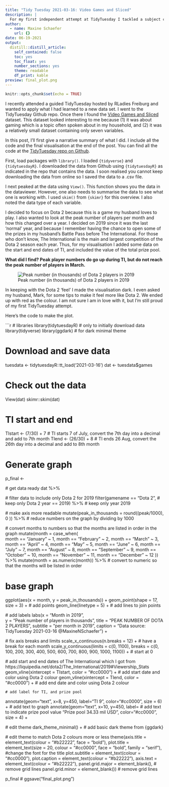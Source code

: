 ```yaml
---
title: "Tidy Tuesday 2021-03-16: Video Games and Sliced"
description: |
  For my first independent attempt at TidyTuesday I tackled a subject close to my husband's heart: Dota 2.
author:
  - name: Maxine Schaefer
    url: {}
date: 06-19-2021
output:
  distill::distill_article:
    self_contained: false
    toc: yes
    toc_float: yes
    number_sections: yes
    theme: readable
    df_print: kable
preview: final_plot.png
---
```



```r
knitr::opts_chunk$set(echo = TRUE)
```

I recently attended a guided TidyTuesday hosted by RLadies Freiburg and wanted to apply what I had learned to a new data set. I went to the TidyTuesday Github repo. Once there I found the [Video Games and Sliced]((https://github.com/rfordatascience/tidytuesday/tree/master/data/2021/2021-03-16)) dataset. This dataset looked interesting to me because (1) it was about gaming which is a topic often spoken about in my household, and (2) it was a relatively small dataset containing only seven variables. 

In this post, I'll first give a narrative summary of what I did. I include all the code and the final visualisation at the end of the post. You can find all the code at the [TidyTuesday repo on Github](https://github.com/MaxineNSchaefer/tidytuesday).

First, load packages with `library()`. I loaded `{tidyverse}` and `{tidytuesdayR}`. I downloaded the data from Github using `{tidytuesdayR}` as indicated in the repo that contains the data. I soon realised you cannot keep downloading the data from online so I saved the data to a .csv file.

I next peaked at the data using `View()`. This function shows you the data in the dataviewer. However, one also needs to summarise the data to see what one is working with. I used `skim()` from `{skimr}` for this overview. I also noted the data type of each variable.

I decided to focus on Dota 2 because this is a game my husband loves to play. I also wanted to look at the peak number of players per month and how this changed over a year. I decided on 2019 since it was the last 'normal' year, and because I remember having the chance to open some of the prizes in my husband's Battle Pass before The International. For those who don't know, The International is the main and largest competition of the Dota 2 season each year. Thus, for my visualisation I added some data on the start and end dates of TI, and included the value of the total prize pool. 

**What did I find? Peak player numbers do go up during TI, but do not reach the peak number of players in March.**

![Peak number (in thousands) of Dota 2 players in 2019](final_plot.png)

In keeping with the Dota 2 'feel' I made the visualisation dark. I even asked my husband, Mark, for some tips to make it feel more like Dota 2. We ended up with red as the colour. I am not sure I am in love with it, but I'm still proud of my first TidyTuesday attempt. 

Here's the code to make the plot.

```r
# libraries
library(tidytuesdayR) # only to initially download data
library(tidyverse)
library(ggdark) # for dark minimal theme

# Download and save data
tuesdata <- tidytuesdayR::tt_load('2021-03-16')
dat <- tuesdata$games

# Check out the data
View(dat)
skimr::skim(dat)

# TI start and end
TIstart <- (7/30) + 7 # TI starts 7 of July, convert the 7th day into a decimal and add to 7th month
TIend <- (26/30) + 8 # TI ends 26 Aug, convert the 26th day into a decimal and add to 8th month

# Generate graph

p_final <- 
  
  # get data ready
 dat %>% 
  
  # filter data to include only Dota 2 for 2019
  filter(gamename == "Dota 2", # keep only Dota 2
         year == 2019) %>%     # keep only year 2019
  
  # make axis more readable
  mutate(peak_in_thousands = round((peak/1000), 0 )) %>% # reduce numbers on the graph by dividing by 1000
  
  # convert months to numbers so that the months are listed in order in the graph
  mutate(month = case_when(   
    month == "January" ~ 1,
    month == "February" ~ 2,
    month == "March" ~ 3,
    month == "April" ~ 4,
    month == "May" ~ 5,
    month == "June" ~ 6,
    month == "July" ~ 7,
    month == "August" ~ 8,
    month == "September" ~ 9,
    month == "October" ~ 10,
    month == "November" ~ 11,
    month == "December" ~ 12
  )) %>% mutate(month = as.numeric(month)) %>%  # convert to numeric so that the months will be listed in order


# base graph
 ggplot(aes(x = month, y = peak_in_thousands)) + 
  geom_point(shape = 17, size = 3) + # add points
  geom_line(linetype = 5) + # add lines to join points
  
  # add labels
  labs(x = "Month in 2019",  
       y = "Peak number of players in thousands",
       title = "PEAK NUMBER OF DOTA 2 PLAYERS",
       subtitle = "per month in 2019", 
       caption = "Data source: TidyTuesday 2021-03-16
       @MaxineNSchaefer") +
  
  # fix axis breaks and limits
  scale_x_continuous(n.breaks = 12) + # have a break for each month
  scale_y_continuous(limits = c(0, 1100), breaks = c(0, 100, 200, 300, 400, 500, 600, 700, 800, 900, 1000, 1100)) + # start at 0
  
  # add start and end dates of The International which I got from https://liquipedia.net/dota2/The_International/2019#Viewership_Stats
  geom_vline(xintercept = TIstart, color = "#cc0000") + # add start date and color using Dota 2 colour
  geom_vline(xintercept = TIend, color = "#cc0000") + # add end date and color using Dota 2 colour
  
    # add label for TI, and prize pool
  annotate(geom="text", x=8, y=450, label="TI 9", color="#cc0000", size = 6) + # add text to graph 
  annotate(geom="text", x=10, y=450, label= # add text to indicate prize pool value
  "Prize pool
  34.33 mil USD", color="#cc0000", size = 4) +
  
  # edit theme
dark_theme_minimal() + # add basic dark theme from {ggdark}
  
  # edit theme to match Dota 2 colours more or less
  theme(axis.title = element_text(colour = "#b22222", face = "bold"),
        plot.title = element_text(size = 20, colour = "#cc0000", face = "bold", family = "serif"), #change the font for the title
        plot.subtitle = element_text(colour = "#cc0000"),
        plot.caption = element_text(colour = "#b22222"),
        axis.text = element_text(colour = "#b22222"),
        panel.grid.major = element_blank(), # remove grid lines
        panel.grid.minor = element_blank())  # remove grid lines

p_final
# ggsave("final_plot.png")